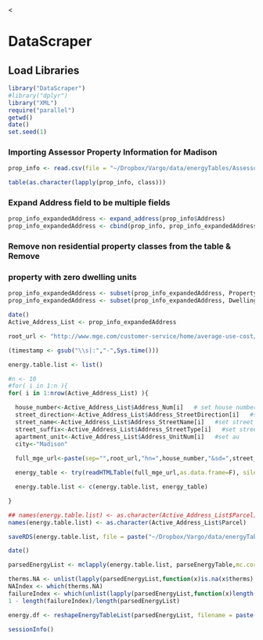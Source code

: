 <<!--
%\VignetteEngine{knitr::knitr}
%\VignetteIndexEntry{Primary DataScraper Vignette}
-->

<link href="http://kevinburke.bitbucket.org/markdowncss/markdown.css" rel="stylesheet"></link>
<link href="http://www.biostat.wisc.edu/~syounkin/markdown_modified.css" rel="stylesheet"></link>

# DataScraper

## Load Libraries

```r
library("DataScraper")
#library("dplyr")
library("XML")
require("parallel")
getwd()
date()
set.seed(1)
```

### Importing Assessor Property Information for Madison

```r
prop_info <- read.csv(file = "~/Dropbox/Vargo/data/energyTables/Assessor_Property_Information.csv", header=T, sep = ",", stringsAsFactors = FALSE)
```

```r
table(as.character(lapply(prop_info, class)))
```

###  Expand Address field to be multiple fields
```r
prop_info_expandedAddress <- expand_address(prop_info$Address)
prop_info_expandedAddress <- cbind(prop_info, prop_info_expandedAddress)
```

###  Remove non residential property classes from the table & Remove
###  property with zero dwelling units

```r
prop_info_expandedAddress <- subset(prop_info_expandedAddress, Property.Class == "Residential")
prop_info_expandedAddress <- subset(prop_info_expandedAddress, Dwelling.Units > 0)
```

```r
date()
Active_Address_List <- prop_info_expandedAddress

root_url <- "http://www.mge.com/customer-service/home/average-use-cost/results.htm?"

(timestamp <- gsub("\\s|:","-",Sys.time()))

energy.table.list <- list()

#n <- 10
#for( i in 1:n ){
for( i in 1:nrow(Active_Address_List) ){

  house_number<-Active_Address_List$Address_Num[i]   # set house number
  street_direction<-Active_Address_List$Address_StreetDirection[i]   #set sd
  street_name<-Active_Address_List$Address_StreetName[i]   #set street name
  street_suffix<-Active_Address_List$Address_StreetType[i]   #set street suffix/Type
  apartment_unit<-Active_Address_List$Address_UnitNum[i]   #set au
  city<-"Madison"
  
  full_mge_url<-paste(sep="",root_url,"hn=",house_number,"&sd=",street_direction,"&sn=",street_name,"&ss=",street_suffix,"&au=",apartment_unit,"&c=",city)

  energy_table <- try(readHTMLTable(full_mge_url,as.data.frame=F), silent=TRUE)

  energy.table.list <- c(energy.table.list, energy_table)

}

## names(energy.table.list) <- as.character(Active_Address_List$Parcel)[1:n]
names(energy.table.list) <- as.character(Active_Address_List$Parcel)

saveRDS(energy.table.list, file = paste("~/Dropbox/Vargo/data/energyTables/energy.table.list-", timestamp, ".rds", sep = ""))

date()

```

```r
parsedEnergyList <- mclapply(energy.table.list, parseEnergyTable,mc.cores = 8)
```

```r
therms.NA <- unlist(lapply(parsedEnergyList,function(x)is.na(x$therms)||is.na(x$kWh)))
NAIndex <- which(therms.NA)
failureIndex <- which(unlist(lapply(parsedEnergyList,function(x)length(x)==0)))
1 - length(failureIndex)/length(parsedEnergyList)
```

```r
energy.df <- reshapeEnergyTableList(parsedEnergyList, filename = paste("~/Dropbox/Vargo/data/energyTables/energyFile-",timestamp,sep=""))
```

```r
sessionInfo()
```
